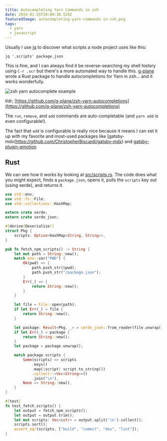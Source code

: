 ```yaml
---
title: Autocompleting Yarn Commands in zsh
date: 2019-01-25T19:09:30.529Z
featuredImage: autocompleting-yarn-commands-in-zsh.png
tags:
  - yarn
  - javascript
---
```

Usually I use [jq](https://stedolan.github.io/jq/) to discover what scripts a node project uses like this:

```shell
jq '.scripts' package.json
```

This is fine, and I can always find it be reverse-searching my shell history using `C-r .scr` but there's a more automated way to handle this. [g-plane](https://gplane.win/) wrote a Rust package to handle autocompletions for Yarn in zsh... and it works wonderfully.

![zsh yarn autocomplete example](/img/zsh-yarn-autocompletions.gif "zsh yarn autocomplete example")

tldr; [https://github.com/g-plane/zsh-yarn-autocompletions](https://github.com/g-plane/zsh-yarn-autocompletions)

The `run`, `remove`, and `add` commands are auto-completable (and `yarn add` is even configurable!).

The fact that `add` is configurable is really nice because it means I can set it up with my favorite and most-used packages like [gatsby-mdx(https://github.com/ChristopherBiscardi/gatsby-mdx) and [gatsby-plugin-emotion](https://www.gatsbyjs.org/packages/gatsby-plugin-emotion/)

## Rust

We can see how it works by looking at [src/scripts.rs](https://github.com/g-plane/zsh-yarn-autocompletions/blob/fbf01b061fb7656617a62d62147e5dd33978d2cd/src/scripts.rs). The code does what you might expect, finds a `package.json`, opens it, pulls the `scripts` key out (using serde), and returns it.

```rust
use std::env;
use std::fs::File;
use std::collections::HashMap;

extern crate serde;
extern crate serde_json;

#[derive(Deserialize)]
struct Pkg {
    scripts: Option<HashMap<String, String>>,
}

pub fn fetch_npm_scripts() -> String {
    let mut path = String::new();
    match env::var("PWD") {
        Ok(pwd) => {
            path.push_str(&pwd);
            path.push_str("/package.json");
        }
        Err(_) => {
            return String::new();
        }
    }

    let file = File::open(path);
    if let Err(_) = file {
        return String::new();
    }

    let package: Result<Pkg, _> = serde_json::from_reader(file.unwrap());
    if let Err(_) = package {
        return String::new();
    }
    let package = package.unwrap();

    match package.scripts {
        Some(scripts) => scripts
            .keys()
            .map(|script| script.to_string())
            .collect::<Vec<String>>()
            .join("\n"),
        None => String::new(),
    }
}

#[test]
fn test_fetch_scripts() {
    let output = fetch_npm_scripts();
    let output = output.trim();
    let mut scripts: Vec<&str> = output.split('\n').collect();
    scripts.sort();
    assert_eq!(scripts, ["build", "commit", "dev", "lint"]);
}
```
